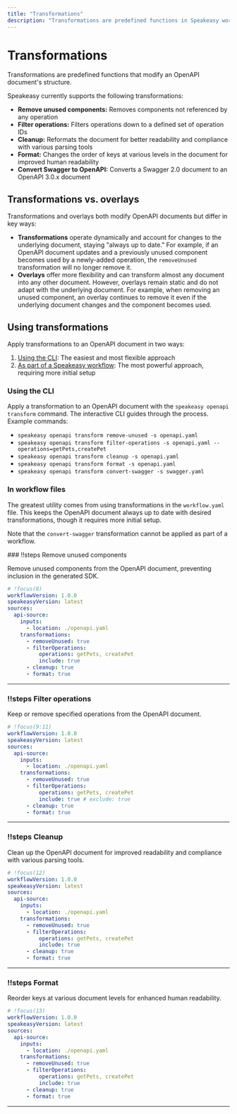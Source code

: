 ```yaml
---
title: "Transformations"
description: "Transformations are predefined functions in Speakeasy workflow that can be applied to an OpenAPI document to change its structure."
---
```




# Transformations

Transformations are predefined functions that modify an OpenAPI document's structure.

Speakeasy currently supports the following transformations:

- **Remove unused components:** Removes components not referenced by any operation
- **Filter operations:** Filters operations down to a defined set of operation IDs
- **Cleanup:** Reformats the document for better readability and compliance with various parsing tools
- **Format:** Changes the order of keys at various levels in the document for improved human readability
- **Convert Swagger to OpenAPI:** Converts a Swagger 2.0 document to an OpenAPI 3.0.x document

## Transformations vs. overlays

Transformations and overlays both modify OpenAPI documents but differ in key ways:

- **Transformations** operate dynamically and account for changes to the underlying document, staying "always up to date." For example,
if an OpenAPI document updates and a previously unused component becomes used by a newly-added operation, the `removeUnused` transformation will no longer remove it.
- **Overlays** offer more flexibility and can transform almost any document into any other document. However, overlays remain static and do not adapt with the underlying document.
For example, when removing an unused component, an overlay continues to remove it even if the underlying document changes and the component becomes used.


## Using transformations

Apply transformations to an OpenAPI document in two ways:

1. [Using the CLI](#using-the-cli): The easiest and most flexible approach
2. [As part of a Speakeasy workflow](#in-workflow-files): The most powerful approach, requiring more initial setup

### Using the CLI

Apply a transformation to an OpenAPI document with the `speakeasy openapi transform` command. The interactive CLI guides through the process. Example commands:

- `speakeasy openapi transform remove-unused -s openapi.yaml`
- `speakeasy openapi transform filter-operations -s openapi.yaml --operations=getPets,createPet`
- `speakeasy openapi transform cleanup -s openapi.yaml`
- `speakeasy openapi transform format -s openapi.yaml`
- `speakeasy openapi transform convert-swagger -s swagger.yaml`

### In workflow files

The greatest utility comes from using transformations in the `workflow.yaml` file. This keeps the OpenAPI document always up to date with desired transformations, though it requires more initial setup.

Note that the `convert-swagger` transformation cannot be applied as part of a workflow.

<Spotlight>
### !!steps Remove unused components

Remove unused components from the OpenAPI document, preventing inclusion in the generated SDK.

```yaml ! workflow.yaml
# !focus(8)
workflowVersion: 1.0.0
speakeasyVersion: latest
sources:
  api-source:
    inputs:
      - location: ./openapi.yaml
    transformations:
      - removeUnused: true
      - filterOperations:
          operations: getPets, createPet
          include: true
      - cleanup: true
      - format: true
```

---
### !!steps Filter operations

Keep or remove specified operations from the OpenAPI document.

```yaml ! workflow.yaml
# !focus(9:11)
workflowVersion: 1.0.0
speakeasyVersion: latest
sources:
  api-source:
    inputs:
      - location: ./openapi.yaml
    transformations:
      - removeUnused: true
      - filterOperations:
          operations: getPets, createPet
          include: true # exclude: true
      - cleanup: true
      - format: true
```

---
### !!steps Cleanup

Clean up the OpenAPI document for improved readability and compliance with various parsing tools.

```yaml ! workflow.yaml
# !focus(12)
workflowVersion: 1.0.0
speakeasyVersion: latest
sources:
  api-source:
    inputs:
      - location: ./openapi.yaml
    transformations:
      - removeUnused: true
      - filterOperations:
          operations: getPets, createPet
          include: true
      - cleanup: true
      - format: true
```

---
### !!steps Format

Reorder keys at various document levels for enhanced human readability.

```yaml ! workflow.yaml
# !focus(13)
workflowVersion: 1.0.0
speakeasyVersion: latest
sources:
  api-source:
    inputs:
      - location: ./openapi.yaml
    transformations:
      - removeUnused: true
      - filterOperations:
          operations: getPets, createPet
          include: true
      - cleanup: true
      - format: true
```

---

</Spotlight>

